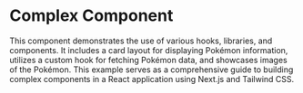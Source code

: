 # Complex Component

This component demonstrates the use of various hooks, libraries, and components. It includes a card layout for displaying Pokémon information, utilizes a custom hook for fetching Pokémon data, and showcases images of the Pokémon. This example serves as a comprehensive guide to building complex components in a React application using Next.js and Tailwind CSS.
